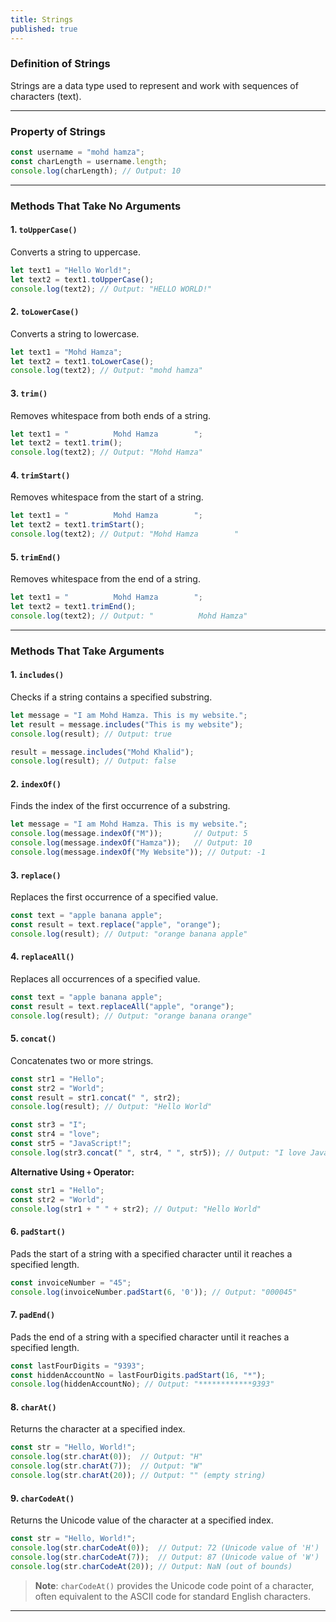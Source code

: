 ```yaml
---
title: Strings
published: true
---
```



### Definition of Strings

Strings are a data type used to represent and work with sequences of characters (text).

---

### Property of Strings

```js
const username = "mohd hamza";
const charLength = username.length;
console.log(charLength); // Output: 10
```

---

### Methods That Take No Arguments

#### 1. `toUpperCase()`
Converts a string to uppercase.

```js
let text1 = "Hello World!";
let text2 = text1.toUpperCase();
console.log(text2); // Output: "HELLO WORLD!"
```

#### 2. `toLowerCase()`
Converts a string to lowercase.

```js
let text1 = "Mohd Hamza";
let text2 = text1.toLowerCase();
console.log(text2); // Output: "mohd hamza"
```

#### 3. `trim()`
Removes whitespace from both ends of a string.

```js
let text1 = "          Mohd Hamza        ";
let text2 = text1.trim();
console.log(text2); // Output: "Mohd Hamza"
```

#### 4. `trimStart()`
Removes whitespace from the start of a string.

```js
let text1 = "          Mohd Hamza        ";
let text2 = text1.trimStart();
console.log(text2); // Output: "Mohd Hamza        "
```

#### 5. `trimEnd()`
Removes whitespace from the end of a string.

```js
let text1 = "          Mohd Hamza        ";
let text2 = text1.trimEnd();
console.log(text2); // Output: "          Mohd Hamza"
```

---

### Methods That Take Arguments

#### 1. `includes()`
Checks if a string contains a specified substring.

```js
let message = "I am Mohd Hamza. This is my website.";
let result = message.includes("This is my website");
console.log(result); // Output: true

result = message.includes("Mohd Khalid");
console.log(result); // Output: false
```

#### 2. `indexOf()`
Finds the index of the first occurrence of a substring.

```js
let message = "I am Mohd Hamza. This is my website.";
console.log(message.indexOf("M"));       // Output: 5
console.log(message.indexOf("Hamza"));   // Output: 10
console.log(message.indexOf("My Website")); // Output: -1
```

#### 3. `replace()`
Replaces the first occurrence of a specified value.

```js
const text = "apple banana apple";
const result = text.replace("apple", "orange");
console.log(result); // Output: "orange banana apple"
```

#### 4. `replaceAll()`
Replaces all occurrences of a specified value.

```js
const text = "apple banana apple";
const result = text.replaceAll("apple", "orange");
console.log(result); // Output: "orange banana orange"
```

#### 5. `concat()`
Concatenates two or more strings.

```js
const str1 = "Hello";
const str2 = "World";
const result = str1.concat(" ", str2);
console.log(result); // Output: "Hello World"

const str3 = "I";
const str4 = "love";
const str5 = "JavaScript!";
console.log(str3.concat(" ", str4, " ", str5)); // Output: "I love JavaScript!"
```

**Alternative Using `+` Operator:**

```js
const str1 = "Hello";
const str2 = "World";
console.log(str1 + " " + str2); // Output: "Hello World"
```

#### 6. `padStart()`
Pads the start of a string with a specified character until it reaches a specified length.

```js
const invoiceNumber = "45";
console.log(invoiceNumber.padStart(6, '0')); // Output: "000045"
```

#### 7. `padEnd()`
Pads the end of a string with a specified character until it reaches a specified length.

```js
const lastFourDigits = "9393";
const hiddenAccountNo = lastFourDigits.padStart(16, "*");
console.log(hiddenAccountNo); // Output: "************9393"
```

#### 8. `charAt()`
Returns the character at a specified index.

```js
const str = "Hello, World!";
console.log(str.charAt(0));  // Output: "H"
console.log(str.charAt(7));  // Output: "W"
console.log(str.charAt(20)); // Output: "" (empty string)
```

#### 9. `charCodeAt()`
Returns the Unicode value of the character at a specified index.

```js
const str = "Hello, World!";
console.log(str.charCodeAt(0));  // Output: 72 (Unicode value of 'H')
console.log(str.charCodeAt(7));  // Output: 87 (Unicode value of 'W')
console.log(str.charCodeAt(20)); // Output: NaN (out of bounds)
```

> **Note**: `charCodeAt()` provides the Unicode code point of a character, often equivalent to the ASCII code for standard English characters.

---
